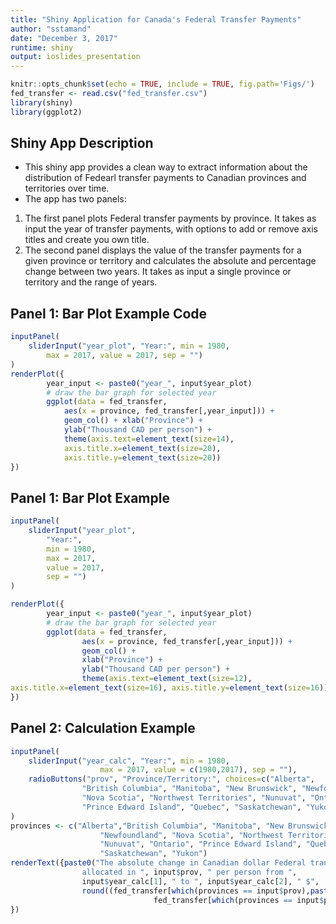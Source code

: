 ```yaml
---
title: "Shiny Application for Canada's Federal Transfer Payments"
author: "sstamand"
date: "December 3, 2017"
runtime: shiny
output: ioslides_presentation
---
```


```r
knitr::opts_chunk$set(echo = TRUE, include = TRUE, fig.path='Figs/')
fed_transfer <- read.csv("fed_transfer.csv")
library(shiny)
library(ggplot2)
```

## Shiny App Description
- This shiny app provides a clean way to extract information about the distribution of Fedearl transfer payments to Canadian provinces and territories over time.
- The app has two panels:
1. The first panel plots Federal transfer payments by province. It takes as input the year of transfer payments, with options to add or remove axis titles and create you own title.
2. The second panel displays the value of the transfer payments for a given province or territory and calculates the absolute and percentage change between two years. It takes as input a single province or territory and the range of years.

## Panel 1: Bar Plot Example Code
```r
inputPanel(
    sliderInput("year_plot", "Year:", min = 1980,
        max = 2017, value = 2017, sep = "")
)
renderPlot({
        year_input <- paste0("year_", input$year_plot)
        # draw the bar graph for selected year
        ggplot(data = fed_transfer, 
            aes(x = province, fed_transfer[,year_input])) +
            geom_col() + xlab("Province") + 
            ylab("Thousand CAD per person") +
            theme(axis.text=element_text(size=14), 
            axis.title.x=element_text(size=20), 
            axis.title.y=element_text(size=20))
})
```

## Panel 1: Bar Plot Example
```r
inputPanel(
    sliderInput("year_plot",
        "Year:",
        min = 1980,
        max = 2017,
        value = 2017,
        sep = "")
)

renderPlot({
        year_input <- paste0("year_", input$year_plot)
        # draw the bar graph for selected year
        ggplot(data = fed_transfer, 
                aes(x = province, fed_transfer[,year_input])) +
                geom_col() +
                xlab("Province") +
                ylab("Thousand CAD per person") +
                theme(axis.text=element_text(size=12),
axis.title.x=element_text(size=16), axis.title.y=element_text(size=16))
})
```

## Panel 2: Calculation Example
```r
inputPanel(
    sliderInput("year_calc", "Year:", min = 1980,
                    max = 2017, value = c(1980,2017), sep = ""),
    radioButtons("prov", "Province/Territory:", choices=c("Alberta",
                "British Columbia", "Manitoba", "New Brunswick", "Newfoundland", 
                "Nova Scotia", "Northwest Territories", "Nunuvat", "Ontario", 
                "Prince Edward Island", "Quebec", "Saskatchewan", "Yukon"))
)
provinces <- c("Alberta","British Columbia", "Manitoba", "New Brunswick", 
                    "Newfoundland", "Nova Scotia", "Northwest Territories", 
                    "Nunuvat", "Ontario", "Prince Edward Island", "Quebec", 
                    "Saskatchewan", "Yukon")
renderText({paste0("The absolute change in Canadian dollar Federal transfer payments
                allocated in ", input$prov, " per person from ", 
                input$year_calc[1], " to ", input$year_calc[2], " $", 
                round((fed_transfer[which(provinces == input$prov),paste0("year_", input$year_calc[2])] - 
                                fed_transfer[which(provinces == input$prov),paste0("year_", input$year_calc[1])])*1000), ".")
})
```
